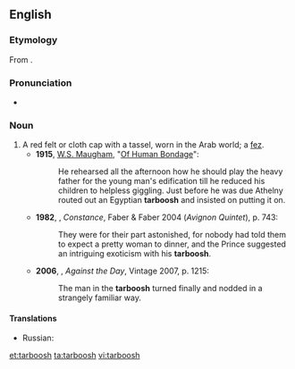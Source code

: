 ==English==

===Etymology===
From {{etyl|ar}} {{term|طربوس||tr=ʈarbūsh|lang=ar}}.

===Pronunciation===
* {{IPA|/tɑːˈbuːʃ/}}

===Noun===
{{en-noun|es}}

# A red felt or cloth cap with a tassel, worn in the Arab world; a [[fez]].
#* '''1915''', [[w:W. Somerset Maugham|W.S. Maugham]], "[[s:Of Human Bondage/Chapter CXV|Of Human Bondage]]":
#*: He rehearsed all the afternoon how he should play the heavy father for the young man's edification till he reduced his children to helpless giggling. Just before he was due Athelny routed out an Egyptian '''tarboosh''' and insisted on putting it on.
#* '''1982''', {{w|Lawrence Durrell}}, ''Constance'', Faber & Faber 2004 (''Avignon Quintet''), p. 743:
#*: They were for their part astonished, for nobody had told them to expect a pretty woman to dinner, and the Prince suggested an intriguing exoticism with his '''tarboosh'''.
#* '''2006''', {{w|Thomas Pynchon}}, ''Against the Day'', Vintage 2007, p. 1215:
#*: The man in the '''tarboosh''' turned finally and nodded in a strangely familiar way.

====Translations====
{{trans-top|cap}}
* Russian: {{t+|ru|феска|f|sc=Cyrl|tr=féska}}
{{trans-mid}}
{{trans-bottom}}

[[et:tarboosh]]
[[ta:tarboosh]]
[[vi:tarboosh]]